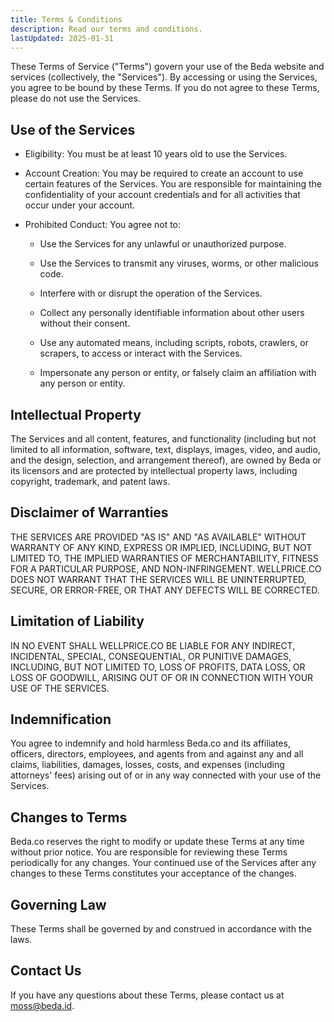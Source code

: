 ```yaml
---
title: Terms & Conditions
description: Read our terms and conditions.
lastUpdated: 2025-01-31
---
```


These Terms of Service ("Terms") govern your use of the Beda website and services (collectively, the "Services"). By accessing or using the Services, you agree to be bound by these Terms. If you do not agree to these Terms, please do not use the Services. 

## Use of the Services

- Eligibility: You must be at least 10 years old to use the Services.

- Account Creation: You may be required to create an account to use certain features of the Services. You are responsible for maintaining the confidentiality of your account credentials and for all activities that occur under your account.

- Prohibited Conduct: You agree not to:
    - Use the Services for any unlawful or unauthorized purpose. 

    - Use the Services to transmit any viruses, worms, or other malicious code.

    - Interfere with or disrupt the operation of the Services.

    - Collect any personally identifiable information about other users without their consent.

    - Use any automated means, including scripts, robots, crawlers, or scrapers, to access or interact with the Services.

    - Impersonate any person or entity, or falsely claim an affiliation with any person or entity.

## Intellectual Property

The Services and all content, features, and functionality (including but not limited to all information, software, text, displays, images, video, and audio, and the design, selection, and arrangement thereof), are owned by Beda or its licensors and are protected by intellectual property laws, including copyright, trademark, and patent laws. 

## Disclaimer of Warranties

THE SERVICES ARE PROVIDED "AS IS" AND "AS AVAILABLE" WITHOUT WARRANTY OF ANY KIND, EXPRESS OR IMPLIED, INCLUDING, BUT NOT LIMITED TO, THE IMPLIED WARRANTIES OF MERCHANTABILITY, FITNESS FOR A PARTICULAR PURPOSE, AND NON-INFRINGEMENT. WELLPRICE.CO DOES NOT WARRANT THAT THE SERVICES WILL BE UNINTERRUPTED, SECURE, OR ERROR-FREE, OR THAT ANY DEFECTS WILL BE CORRECTED. 

## Limitation of Liability

IN NO EVENT SHALL WELLPRICE.CO BE LIABLE FOR ANY INDIRECT, INCIDENTAL, SPECIAL, CONSEQUENTIAL, OR PUNITIVE DAMAGES, INCLUDING, BUT NOT LIMITED TO, LOSS OF PROFITS, DATA LOSS, OR LOSS OF GOODWILL, ARISING OUT OF OR IN CONNECTION WITH YOUR USE OF THE SERVICES.

## Indemnification

You agree to indemnify and hold harmless Beda.co and its affiliates, officers, directors, employees, and agents from and against any and all claims, liabilities, damages, losses, costs, and expenses (including attorneys' fees) arising out of or in any way connected with your use of the Services. 

## Changes to Terms

Beda.co reserves the right to modify or update these Terms at any time without prior notice. You are responsible for reviewing these Terms periodically for any changes. Your continued use of the Services after any changes to these Terms constitutes your acceptance of the changes. 

## Governing Law

These Terms shall be governed by and construed in accordance with the laws.

## Contact Us

If you have any questions about these Terms, please contact us at [moss@beda.id](mailto:moss@beda.id).

